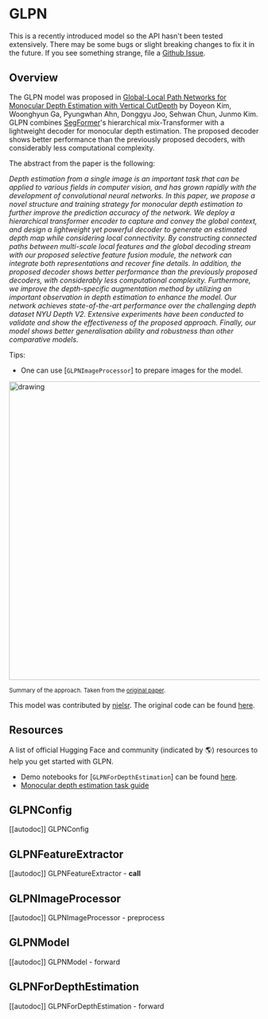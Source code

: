 <!--Copyright 2022 The HuggingFace Team. All rights reserved.

Licensed under the Apache License, Version 2.0 (the "License"); you may not use this file except in compliance with
the License. You may obtain a copy of the License at

http://www.apache.org/licenses/LICENSE-2.0

Unless required by applicable law or agreed to in writing, software distributed under the License is distributed on
an "AS IS" BASIS, WITHOUT WARRANTIES OR CONDITIONS OF ANY KIND, either express or implied. See the License for the
specific language governing permissions and limitations under the License.
-->

# GLPN

<Tip>

This is a recently introduced model so the API hasn't been tested extensively. There may be some bugs or slight
breaking changes to fix it in the future. If you see something strange, file a [Github Issue](https://github.com/huggingface/transformers/issues/new?assignees=&labels=&template=bug-report.md&title).

</Tip>

## Overview

The GLPN model was proposed in [Global-Local Path Networks for Monocular Depth Estimation with Vertical CutDepth](https://arxiv.org/abs/2201.07436)  by Doyeon Kim, Woonghyun Ga, Pyungwhan Ahn, Donggyu Joo, Sehwan Chun, Junmo Kim.
GLPN combines [SegFormer](segformer)'s hierarchical mix-Transformer with a lightweight decoder for monocular depth estimation. The proposed decoder shows better performance than the previously proposed decoders, with considerably
less computational complexity.

The abstract from the paper is the following:

*Depth estimation from a single image is an important task that can be applied to various fields in computer vision, and has grown rapidly with the development of convolutional neural networks. In this paper, we propose a novel structure and training strategy for monocular depth estimation to further improve the prediction accuracy of the network. We deploy a hierarchical transformer encoder to capture and convey the global context, and design a lightweight yet powerful decoder to generate an estimated depth map while considering local connectivity. By constructing connected paths between multi-scale local features and the global decoding stream with our proposed selective feature fusion module, the network can integrate both representations and recover fine details. In addition, the proposed decoder shows better performance than the previously proposed decoders, with considerably less computational complexity. Furthermore, we improve the depth-specific augmentation method by utilizing an important observation in depth estimation to enhance the model. Our network achieves state-of-the-art performance over the challenging depth dataset NYU Depth V2. Extensive experiments have been conducted to validate and show the effectiveness of the proposed approach. Finally, our model shows better generalisation ability and robustness than other comparative models.*

Tips:

- One can use [`GLPNImageProcessor`] to prepare images for the model.

<img src="https://huggingface.co/datasets/huggingface/documentation-images/resolve/main/glpn_architecture.jpg"
alt="drawing" width="600"/>

<small> Summary of the approach. Taken from the <a href="https://arxiv.org/abs/2201.07436" target="_blank">original paper</a>. </small>

This model was contributed by [nielsr](https://huggingface.co/nielsr). The original code can be found [here](https://github.com/vinvino02/GLPDepth).

## Resources

A list of official Hugging Face and community (indicated by 🌎) resources to help you get started with GLPN.

- Demo notebooks for [`GLPNForDepthEstimation`] can be found [here](https://github.com/NielsRogge/Transformers-Tutorials/tree/master/GLPN).
- [Monocular depth estimation task guide](../tasks/monocular_depth_estimation)

## GLPNConfig

[[autodoc]] GLPNConfig

## GLPNFeatureExtractor

[[autodoc]] GLPNFeatureExtractor
    - __call__

## GLPNImageProcessor

[[autodoc]] GLPNImageProcessor
    - preprocess

## GLPNModel

[[autodoc]] GLPNModel
    - forward

## GLPNForDepthEstimation

[[autodoc]] GLPNForDepthEstimation
    - forward
